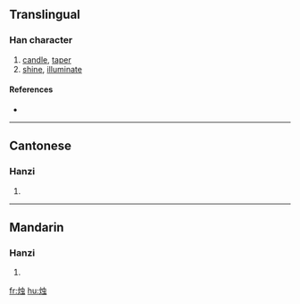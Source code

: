 {{also|燭}}
==Translingual==

===Han character===
{{Han char|rn=86|rad=火|as=06|sn=10|four=|canj=火中一戈 (FLMI)}}

# [[candle]], [[taper]]
# [[shine]], [[illuminate]]

====References====
* {{Han ref|kx=0670.210|dkj=19017|dj=1079.110|hdz=32199.100|uh=70DB|ud=28891}}

----

==Cantonese==

===Hanzi===
{{yue-hanzi|jyut=|y=juk1}}

# {{defn|Cantonese}}

----

==Mandarin==

===Hanzi===
{{cmn-hanzi|tra=燭|pin=[[zhú]] ([[zhu2]])|wg=chu<sup>2</sup>}}

# {{defn|Mandarin}}

[[fr:烛]]
[[hu:烛]]